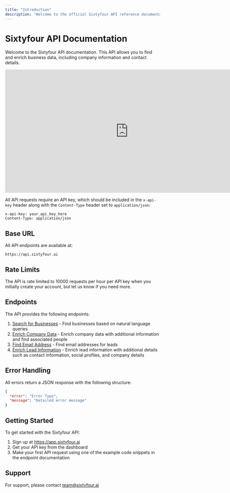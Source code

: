 ```yaml
---
title: "Introduction"
description: "Welcome to the official Sixtyfour API reference documentation."
---
```


# Sixtyfour API Documentation

Welcome to the Sixtyfour API documentation. This API allows you to find and enrich business data, including company information and contact details.

<iframe   width="800"   height="400"   src="https://www.youtube.com/embed/yuzbKxdv1j8?si=S64XG4HAPgSQFMNz"   title="YouTube video player"   frameborder="0"   allow="accelerometer; autoplay; clipboard-write; encrypted-media; gyroscope; picture-in-picture"   allowfullscreen ></iframe>

All API requests require an API key, which should be included in the `x-api-key` header along with the `Content-Type` header set to `application/json`:

```http
x-api-key: your_api_key_here
Content-Type: application/json
```

## Base URL

All API endpoints are available at:

```
https://api.sixtyfour.ai
```

## Rate Limits

The API is rate limited to 10000 requests per hour per API key when you initially create your account, but let us know if you need more.

## Endpoints

The API provides the following endpoints:

1. [Search for Businesses](/api-reference/endpoint/search) - Find businesses based on natural language queries
2. [Enrich Company Data](/api-reference/endpoint/enrich-company) - Enrich company data with additional information and find associated people
3. [Find Email Address](/api-reference/endpoint/find-email) - Find email addresses for leads
4. [Enrich Lead Information](/api-reference/endpoint/enrich-lead) - Enrich lead information with additional details such as contact information, social profiles, and company details

## Error Handling

All errors return a JSON response with the following structure:

```json
{
  "error": "Error Type",
  "message": "Detailed error message"
}
```

## Getting Started

To get started with the Sixtyfour API:

1. Sign up at https://app.sixtyfour.ai
2. Get your API key from the dashboard
3. Make your first API request using one of the example code snippets in the endpoint documentation

## Support

For support, please contact [team@sixtyfour.ai](mailto:team@sixtyfour.ai)